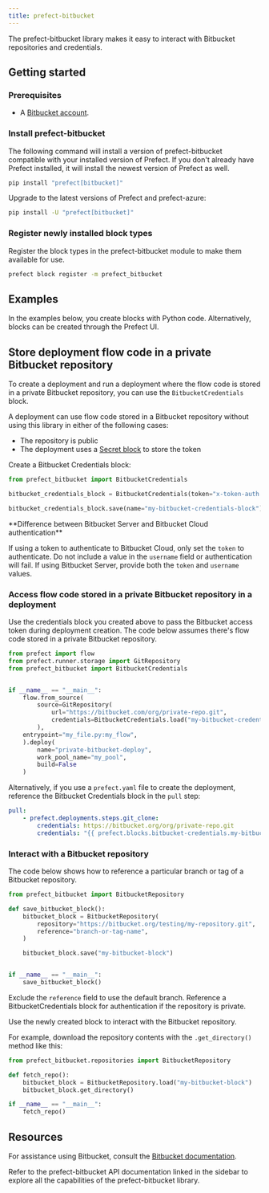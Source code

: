 ```yaml
---
title: prefect-bitbucket
---
```


The prefect-bitbucket library makes it easy to interact with Bitbucket repositories and credentials.

## Getting started

### Prerequisites

- A [Bitbucket account](https://bitbucket.org/product).

### Install prefect-bitbucket


The following command will install a version of prefect-bitbucket compatible with your installed version of Prefect. 
If you don't already have Prefect installed, it will install the newest version of Prefect as well.

```bash
pip install "prefect[bitbucket]"
```

Upgrade to the latest versions of Prefect and prefect-azure:

```bash
pip install -U "prefect[bitbucket]"
```

### Register newly installed block types

Register the block types in the prefect-bitbucket module to make them available for use.

```bash
prefect block register -m prefect_bitbucket
```

## Examples

In the examples below, you create blocks with Python code.
Alternatively, blocks can be created through the Prefect UI.

## Store deployment flow code in a private Bitbucket repository

To create a deployment and run a deployment where the flow code is stored in a private Bitbucket repository, you can use the `BitbucketCredentials` block.

A deployment can use flow code stored in a Bitbucket repository without using this library in either of the following cases:

- The repository is public
- The deployment uses a [Secret block](/3.0/resources/secrets) to store the token

Create a Bitbucket Credentials block:

```python
from prefect_bitbucket import BitbucketCredentials

bitbucket_credentials_block = BitbucketCredentials(token="x-token-auth:my-token")

bitbucket_credentials_block.save(name="my-bitbucket-credentials-block")
```

<Info> 
**Difference between Bitbucket Server and Bitbucket Cloud authentication**

If using a token to authenticate to Bitbucket Cloud, only set the `token` to authenticate. Do not include a value in the `username` field or authentication will fail. If using Bitbucket Server, provide both the `token` and `username` values.
</Info>

### Access flow code stored in a private Bitbucket repository in a deployment

Use the credentials block you created above to pass the Bitbucket access token during deployment creation. The code below assumes there's flow code stored in a private Bitbucket repository.

```python
from prefect import flow
from prefect.runner.storage import GitRepository
from prefect_bitbucket import BitbucketCredentials


if __name__ == "__main__":
    flow.from_source(
        source=GitRepository(
            url="https://bitbucket.com/org/private-repo.git",
            credentials=BitbucketCredentials.load("my-bitbucket-credentials-block")
        ),
    entrypoint="my_file.py:my_flow",
    ).deploy(
        name="private-bitbucket-deploy",
        work_pool_name="my_pool",
        build=False
    )
```

Alternatively, if you use a `prefect.yaml` file to create the deployment, reference the Bitbucket Credentials block in the `pull` step:

```yaml
pull:
    - prefect.deployments.steps.git_clone:
        credentials: https://bitbucket.org/org/private-repo.git
        credentials: "{{ prefect.blocks.bitbucket-credentials.my-bitbucket-credentials-block }}"
```

### Interact with a Bitbucket repository

The code below shows how to reference a particular branch or tag of a Bitbucket repository.

```python
from prefect_bitbucket import BitbucketRepository

def save_bitbucket_block():
    bitbucket_block = BitbucketRepository(
        repository="https://bitbucket.org/testing/my-repository.git",
        reference="branch-or-tag-name",
    )

    bitbucket_block.save("my-bitbucket-block")


if __name__ == "__main__":
    save_bitbucket_block()
```

Exclude the `reference` field to use the default branch.
Reference a BitbucketCredentials block for authentication if the repository is private.

Use the newly created block to interact with the Bitbucket repository.

For example, download the repository contents with the `.get_directory()` method like this:

```python
from prefect_bitbucket.repositories import BitbucketRepository

def fetch_repo():
    bitbucket_block = BitbucketRepository.load("my-bitbucket-block")
    bitbucket_block.get_directory()

if __name__ == "__main__":
    fetch_repo()
```

## Resources

For assistance using Bitbucket, consult the [Bitbucket documentation](https://bitbucket.org/product/guides).

Refer to the prefect-bitbucket API documentation linked in the sidebar to explore all the capabilities of the prefect-bitbucket library.
